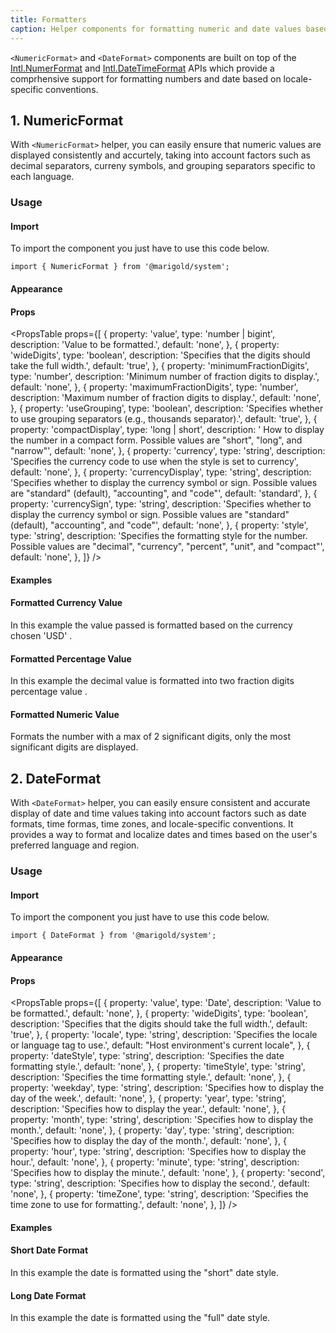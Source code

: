 ```yaml
---
title: Formatters
caption: Helper components for formatting numeric and date values based on the current language and locale-specific conventions .
---
```


`<NumericFormat>` and `<DateFormat>` components are built on top of the [Intl.NumerFormat](https://developer.mozilla.org/en-US/docs/Web/JavaScript/Reference/Global_Objects/Intl/NumberFormat) and [Intl.DateTimeFormat](https://developer.mozilla.org/en-US/docs/Web/JavaScript/Reference/Global_Objects/Intl/DateTimeFormat) APIs which provide a comprhensive support for formatting numbers and date based on locale-specific conventions.

## 1. NumericFormat

With `<NumericFormat>` helper, you can easily ensure that numeric values are displayed consistently and accurtely, taking into account factors such as decimal separators, curreny symbols, and grouping separators specific to each language.

### Usage

#### Import

To import the component you just have to use this code below.

```tsx
import { NumericFormat } from '@marigold/system';
```

#### Appearance

<AppearanceTable component={title} />

#### Props

<PropsTable
  props={[
    {
      property: 'value',
      type: 'number | bigint',
      description: 'Value to be formatted.',
      default: 'none',
    },
    {
      property: 'wideDigits',
      type: 'boolean',
      description: 'Specifies that the digits should take the full width.',
      default: 'true',
    },
    {
      property: 'minimumFractionDigits',
      type: 'number',
      description: 'Minimum number of fraction digits to display.',
      default: 'none',
    },
    {
      property: 'maximumFractionDigits',
      type: 'number',
      description: 'Maximum number of fraction digits to display.',
      default: 'none',
    },
    {
      property: 'useGrouping',
      type: 'boolean',
      description:
        'Specifies whether to use grouping separators (e.g., thousands separator).',
      default: 'true',
    },
    {
      property: 'compactDisplay',
      type: 'long | short',
      description:
        ' How to display the number in a compact form. Possible values are "short", "long", and "narrow"',
      default: 'none',
    },
    {
      property: 'currency',
      type: 'string',
      description:
        'Specifies the currency code to use when the style is set to currency',
      default: 'none',
    },
    {
      property: 'currencyDisplay',
      type: 'string',
      description:
        'Specifies whether to display the currency symbol or sign. Possible values are "standard" (default), "accounting", and "code"',
      default: 'standard',
    },
    {
      property: 'currencySign',
      type: 'string',
      description:
        'Specifies whether to display the currency symbol or sign. Possible values are "standard" (default), "accounting", and "code"',
      default: 'none',
    },
    {
      property: 'style',
      type: 'string',
      description:
        'Specifies the formatting style for the number. Possible values are "decimal", "currency", "percent", "unit", and "compact"',
      default: 'none',
    },
  ]}
/>

#### Examples

#### Formatted Currency Value

In this example the value passed is formatted based on the currency chosen 'USD' .

<ComponentDemo file="./currency-format.demo.tsx" />

#### Formatted Percentage Value

In this example the decimal value is formatted into two fraction digits percentage value .

<ComponentDemo file="./percent-format.demo.tsx" />

#### Formatted Numeric Value

Formats the number with a max of 2 significant digits, only the most significant digits are displayed.

<ComponentDemo file="./numeric-format.demo.tsx" />

## 2. DateFormat

With `<DateFormat>` helper, you can easily ensure consistent and accurate display of date and time values taking into account factors such as date formats, time formas, time zones, and locale-specific conventions. It provides a way to format and localize dates and times based on the user's preferred language and region.

### Usage

#### Import

To import the component you just have to use this code below.

```tsx
import { DateFormat } from '@marigold/system';
```

#### Appearance

<AppearanceTable component={title} />

#### Props

<PropsTable
  props={[
    {
      property: 'value',
      type: 'Date',
      description: 'Value to be formatted.',
      default: 'none',
    },
    {
      property: 'wideDigits',
      type: 'boolean',
      description: 'Specifies that the digits should take the full width.',
      default: 'true',
    },
    {
      property: 'locale',
      type: 'string',
      description: 'Specifies the locale or language tag to use.',
      default: "Host environment's current locale",
    },
    {
      property: 'dateStyle',
      type: 'string',
      description: 'Specifies the date formatting style.',
      default: 'none',
    },
    {
      property: 'timeStyle',
      type: 'string',
      description: 'Specifies the time formatting style.',
      default: 'none',
    },
    {
      property: 'weekday',
      type: 'string',
      description: 'Specifies how to display the day of the week.',
      default: 'none',
    },
    {
      property: 'year',
      type: 'string',
      description: 'Specifies how to display the year.',
      default: 'none',
    },
    {
      property: 'month',
      type: 'string',
      description: 'Specifies how to display the month.',
      default: 'none',
    },
    {
      property: 'day',
      type: 'string',
      description: 'Specifies how to display the day of the month.',
      default: 'none',
    },
    {
      property: 'hour',
      type: 'string',
      description: 'Specifies how to display the hour.',
      default: 'none',
    },
    {
      property: 'minute',
      type: 'string',
      description: 'Specifies how to display the minute.',
      default: 'none',
    },
    {
      property: 'second',
      type: 'string',
      description: 'Specifies how to display the second.',
      default: 'none',
    },
    {
      property: 'timeZone',
      type: 'string',
      description: 'Specifies the time zone to use for formatting.',
      default: 'none',
    },
  ]}
/>

#### Examples

#### Short Date Format

In this example the date is formatted using the "short" date style.

<ComponentDemo file="./short-date-format.demo.tsx" />

#### Long Date Format

In this example the date is formatted using the "full" date style.

<ComponentDemo file="./long-date-format.demo.tsx" />
